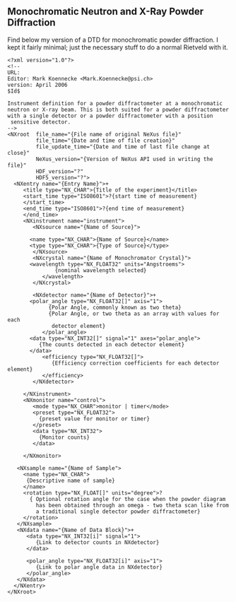 == Monochromatic Neutron and X-Ray Powder Diffraction ==
Find below my version of a DTD for monochromatic powder diffraction. I kept it fairly 
minimal; just the necessary stuff to do a normal Rietveld with it.
<pre>
<?xml version="1.0"?>
<!--
URL:
Editor: Mark Koennecke <Mark.Koennecke@psi.ch>
version: April 2006
$Id$

Instrument definition for a powder diffractometer at a monochromatic
neutron or X-ray beam. This is both suited for a powder diffractometer
with a single detector or a powder diffractometer with a position 
 sensitive detector.
-->
<NXroot  file_name="{File name of original NeXus file}"
         file_time="{Date and time of file creation}"
         file_update_time="{Date and time of last file change at close}"
         NeXus_version="{Version of NeXus API used in writing the file}"
         HDF_version="?"
         HDF5_version="?">
  <NXentry name="{Entry Name}">+
     <title type="NX_CHAR">{Title of the experiment}</title>
     <start_time type="ISO8601">?{start time of measurement}
     </start_time>
     <end_time type="ISO8601">?{end time of measurement}
     </end_time>
     <NXinstrument name="instrument">
        <NXsource name="{Name of Source}">

	   <name type="NX_CHAR">{Name of Source}</name>
	   <type type="NX_CHAR">{Type of Source}</type>
        </NXsource>
        <NXcrystal name="{Name of Monochromator Crystal}">
	   <wavelength type="NX_FLOAT32" units="Angstroems">
               {nominal wavelength selected}
           </wavelength>
        </NXcrystal>

        <NXdetector name="{Name of Detector}">+
	   <polar_angle type="NX_FLOAT32[]" axis="1">
             {Polar Angle, commonly known as two theta}
             {Polar Angle, or two theta as an array with values for each
              detector element}
           </polar_angle>
	   <data type="NX_INT32[]" signal="1" axes="polar_angle">
	      {The counts detected in each detector element}
	   </data>
           <efficiency type="NX_FLOAT32[]">
              {Efficiency correction coefficients for each detector element}
           </efficiency>
        </NXdetector>

     </NXinstrument>
     <NXmonitor name="control">
        <mode type="NX_CHAR">monitor | timer</mode>
        <preset type="NX_FLOAT32">
          {preset value for monitor or timer}
        </preset>
        <data type="NX_INT32">
          {Monitor counts}
        </data>

     </NXmonitor>

   <NXsample name="{Name of Sample">
     <name type="NX_CHAR">
      {Descriptive name of sample}
     </name>
     <rotation type="NX_FLOAT[]" units="degree">? 
       { Optional rotation angle for the case when the powder diagram
         has been obtained through an omega - two theta scan like from
         a traditional single detector powder diffractometer}
     </rotation>
   </NXsample>
   <NXdata name="{Name of Data Block}">+
      <data type="NX_INT32[i]" signal="1">
         {Link to detector counts in NXdetector}
      </data>

      <polar_angle type="NX_FLOAT32[i]" axis="1">
         {Link to polar angle data in NXdetector}
      </polar_angle>
   </NXdata>
  </NXentry>
</NXroot>
</pre>